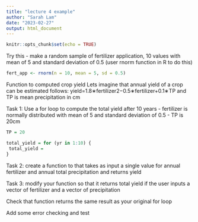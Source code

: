 ```yaml
---
title: "lecture 4 example"
author: "Sarah Lam"
date: "2023-02-27"
output: html_document
---
```


```r
knitr::opts_chunk$set(echo = TRUE)
```


Try this - make a random sample of fertilizer application, 10 values with mean of 5 and standard deviation of 0.5
(user rnorm function in R to do this)
```r
fert_app <- rnorm(n = 10, mean = 5, sd = 0.5)
```

Function to computed crop yield
Lets imagine that annual yield of a crop can be estimated follows:
yield=1.8∗fertilizer2−0.5∗fertilizer+0.1∗TP
and TP is mean precipitation in cm

Task 1: Use a for loop to compute the total yield after 10 years
- fertilizer is normally distributed with mean of 5 and standard deviation of 0.5
- TP is 20cm
```r
TP = 20

total_yield = for (yr in 1:10) {
 total_yield = 
}

```

Task 2: create a function to that takes as input a single value for annual fertilizer and annual total precipitation and returns yield

Task 3: modify your function so that it returns total yield if the user inputs a vector of fertilizer and a vector of precipitation

Check that function returns the same result as your original for loop

Add some error checking and test
